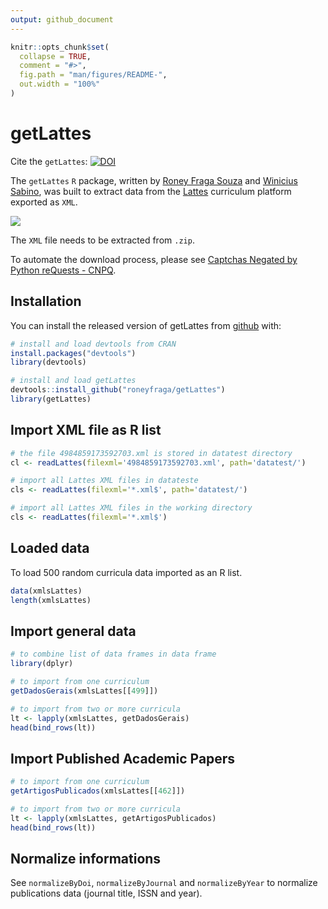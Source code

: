 ```yaml
---
output: github_document
---
```


<!-- README.md is generated from README.Rmd. Please edit that file -->

```r
knitr::opts_chunk$set(
  collapse = TRUE,
  comment = "#>",
  fig.path = "man/figures/README-",
  out.width = "100%"
)
```

# getLattes

<!-- badges: start -->

Cite the `getLattes`: [![DOI](https://zenodo.org/badge/258844181.svg)](https://zenodo.org/badge/latestdoi/258844181)

<!-- badges: end -->

The `getLattes` `R` package, written by [Roney Fraga Souza](roneyfraga.com) and [Winicius Sabino](https://stackoverflow.com/users/9278241/winicius-sabino), was built to extract data from the [Lattes](http://lattes.cnpq.br/) curriculum platform exported as `XML`. 

![](http://roneyfraga.com/volume/getLattes_data/lattes_xml_download.gif)

The `XML` file needs to be extracted from `.zip`.

To automate the download process, please see [Captchas Negated by Python reQuests - CNPQ](https://github.com/josefson/CNPQ).

## Installation

You can install the released version of getLattes from [github](https://CRAN.R-project.org) with:

```r
# install and load devtools from CRAN
install.packages("devtools")
library(devtools)

# install and load getLattes
devtools::install_github("roneyfraga/getLattes")
library(getLattes)
```

## Import XML file as R list

```r
# the file 4984859173592703.xml is stored in datatest directory
cl <- readLattes(filexml='4984859173592703.xml', path='datatest/')

# import all Lattes XML files in datateste
cls <- readLattes(filexml='*.xml$', path='datatest/')

# import all Lattes XML files in the working directory
cls <- readLattes(filexml='*.xml$')
```

## Loaded data

To load 500 random curricula data imported as an R list.

```r
data(xmlsLattes)
length(xmlsLattes)
```

## Import general data


```r
# to combine list of data frames in data frame
library(dplyr)

# to import from one curriculum 
getDadosGerais(xmlsLattes[[499]])

# to import from two or more curricula
lt <- lapply(xmlsLattes, getDadosGerais)
head(bind_rows(lt))
```

## Import Published Academic Papers

```r
# to import from one curriculum 
getArtigosPublicados(xmlsLattes[[462]]) 

# to import from two or more curricula
lt <- lapply(xmlsLattes, getArtigosPublicados)
head(bind_rows(lt))

```

## Normalize informations

See `normalizeByDoi`, `normalizeByJournal` and `normalizeByYear` to normalize publications data (journal title, ISSN and year).
